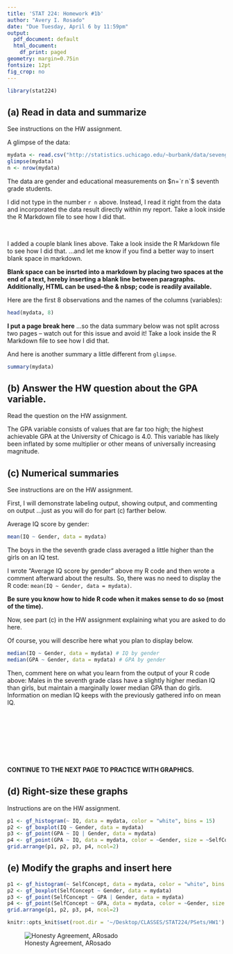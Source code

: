 ```yaml
---
title: 'STAT 224: Homework #1b'
author: "Avery I. Rosado"
date: "Due Tuesday, April 6 by 11:59pm"
output:
  pdf_document: default
  html_document:
    df_print: paged
geometry: margin=0.75in
fontsize: 12pt
fig_crop: no
---
```


```r
library(stat224)
```





## (a) Read in data and summarize 

See instructions on the HW assignment.

A glimpse of the data:
```r
mydata <- read.csv("http://statistics.uchicago.edu/~burbank/data/sevengr.csv")
glimpse(mydata)
n <- nrow(mydata)
```

The data are gender and educational measurements on $n=`r n`$ seventh grade students.

I did not type in the number `r n` above.
Instead, I read it right from the data and 
incorporated the data result directly within my report.
Take a look inside the R Markdown file to see how I did that.

\ 
\ 

I added a couple blank lines above.
Take a look inside the R Markdown file to see how I did that.
...and let me know if you find a better way to insert blank space in markdown.

**Blank space can be insrted into a markdown by placing two spaces at the end of a text, hereby inserting a blank line between paragraphs. Additionally, HTML can be used--the & nbsp; code is readily available.**

Here are the first 8 observations and the names of the columns (variables):

```r
head(mydata, 8)
```




**I put a page break here**
...so the data summary below was not split across two pages --
watch out for this issue and avoid it!
Take a look inside the R Markdown file to see how I did that.

\newpage

And here is another summary a little different from `glimpse`.

```r
summary(mydata)
```

## (b) Answer the HW question about the GPA variable.

Read the question on the HW assignment.

The GPA variable consists of values that are far too high; the highest achievable GPA at the University of Chicago is 4.0. This variable has likely been inflated by some multiplier or other means of universally increasing magnitude. 

## (c) Numerical summaries

See instructions are on the HW assignment.

First, I will demonstrate labeling output, showing output, and commenting
on output ...just as you will do for part (c) farther below.

Average IQ score by gender:
```r
mean(IQ ~ Gender, data = mydata)
```
The boys in the the seventh grade class averaged a little
higher than the girls on an IQ test.

I wrote "Average IQ score by gender" above my R code
and then wrote a comment afterward about the results.
So, there was no need to display the R code: `mean(IQ ~ Gender, data = mydata)`.

**Be sure you know how to hide R code when it makes sense to do so 
(most of the time).**

Now, see part (c) in the HW assignment explaining what you are asked to do here.

Of course, you will describe here what you plan to display below.
```r
median(IQ ~ Gender, data = mydata) # IQ by gender
median(GPA ~ Gender, data = mydata) # GPA by gender
```
Then, comment here on what you learn from the output of your R code above:
Males in the seventh grade class have a slightly higher median IQ than girls, but maintain a marginally lower median GPA than do girls. Information on median IQ keeps with the previously gathered info on mean IQ. 

&nbsp;

&nbsp;

&nbsp;

&nbsp;

**CONTINUE TO THE NEXT PAGE TO PRACTICE WITH GRAPHICS.**

\newpage

## (d) Right-size these graphs 

Instructions are on the HW assignment.

```r
p1 <- gf_histogram(~ IQ, data = mydata, color = "white", bins = 15)
p2 <- gf_boxplot(IQ ~ Gender, data = mydata)
p3 <- gf_point(GPA ~ IQ | Gender, data = mydata)
p4 <- gf_point(GPA ~ IQ, data = mydata, color = ~Gender, size = ~SelfConcept, alpha = 0.4)
grid.arrange(p1, p2, p3, p4, ncol=2)
```

## (e) Modify the graphs and insert here

```r
p1 <- gf_histogram(~ SelfConcept, data = mydata, color = "white", bins = 15)
p2 <- gf_boxplot(SelfConcept ~ Gender, data = mydata)
p3 <- gf_point(SelfConcept ~ GPA | Gender, data = mydata)
p4 <- gf_point(SelfConcept ~ GPA, data = mydata, color = ~Gender, size = ~IQ, alpha = 0.4)
grid.arrange(p1, p2, p3, p4, ncol=2)
```

```R
knitr::opts_knit$set(root.dir = '~/Desktop/CLASSES/STAT224/PSets/HW1')
```
![Honesty Agreement, ARosado](Exc1.png)

